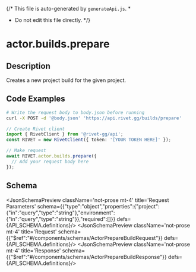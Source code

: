 {/* This file is auto-generated by `generateApi.js`.
  *
  * Do not edit this file directly.
  */}


# actor.builds.prepare

## Description
Creates a new project build for the given project.

## Code Examples

<CodeGroup title='Request' tag='POST' label='https://api.rivet.gg/builds/prepare'>

```bash {{ "title": "cURL" }}
# Write the request body to body.json before running
curl -X POST -d '@body.json' 'https://api.rivet.gg/builds/prepare'


```

```ts
// Create Rivet client
import { RivetClient } from '@rivet-gg/api';
const RIVET = new RivetClient({ token: '[YOUR TOKEN HERE]' });

// Make request
await RIVET.actor.builds.prepare({
  // Add your request body here
});
```

</CodeGroup>

## Schema
<JsonSchemaPreview className='not-prose mt-4' title='Request Parameters' schema={{"type":"object","properties":{"project":{"in":"query","type":"string"},"environment":{"in":"query","type":"string"}},"required":[]}} defs={API_SCHEMA.definitions}/>
<JsonSchemaPreview className='not-prose mt-4' title='Request' schema={{"$ref":"#/components/schemas/ActorPrepareBuildRequest"}} defs={API_SCHEMA.definitions}/>
<JsonSchemaPreview className='not-prose mt-4' title='Response' schema={{"$ref":"#/components/schemas/ActorPrepareBuildResponse"}} defs={API_SCHEMA.definitions}/>
